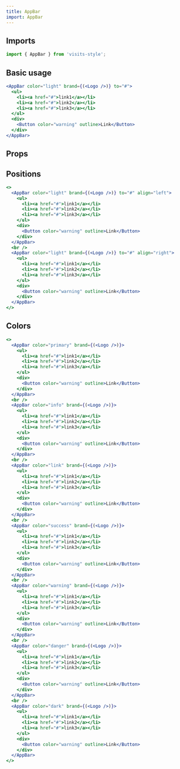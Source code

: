 ```yaml
---
title: AppBar
import: AppBar
---
```


## Imports
```jsx
import { AppBar } from 'visits-style';
```

## Basic usage

```jsx live
<AppBar color="light" brand={(<Logo />)} to="#">
  <ul>
    <li><a href="#">link1</a></li>
    <li><a href="#">link2</a></li>
    <li><a href="#">link3</a></li>
  </ul>
  <div>
    <Button color="warning" outline>Link</Button>
  </div>
</AppBar>
```

## Props


## Positions

```jsx live
<>
  <AppBar color="light" brand={(<Logo />)} to="#" align="left">
    <ul>
      <li><a href="#">link1</a></li>
      <li><a href="#">link2</a></li>
      <li><a href="#">link3</a></li>
    </ul>
    <div>
      <Button color="warning" outline>Link</Button>
    </div>
  </AppBar>
  <br />
  <AppBar color="light" brand={(<Logo />)} to="#" align="right">
    <ul>
      <li><a href="#">link1</a></li>
      <li><a href="#">link2</a></li>
      <li><a href="#">link3</a></li>
    </ul>
    <div>
      <Button color="warning" outline>Link</Button>
    </div>
  </AppBar>
</>
```


## Colors

```jsx live
<>
  <AppBar color="primary" brand={(<Logo />)}>
    <ul>
      <li><a href="#">link1</a></li>
      <li><a href="#">link2</a></li>
      <li><a href="#">link3</a></li>
    </ul>
    <div>
      <Button color="warning" outline>Link</Button>
    </div>
  </AppBar>
  <br />
  <AppBar color="info" brand={(<Logo />)}>
    <ul>
      <li><a href="#">link1</a></li>
      <li><a href="#">link2</a></li>
      <li><a href="#">link3</a></li>
    </ul>
    <div>
      <Button color="warning" outline>Link</Button>
    </div>
  </AppBar>
  <br />
  <AppBar color="link" brand={(<Logo />)}>
    <ul>
      <li><a href="#">link1</a></li>
      <li><a href="#">link2</a></li>
      <li><a href="#">link3</a></li>
    </ul>
    <div>
      <Button color="warning" outline>Link</Button>
    </div>
  </AppBar>
  <br />
  <AppBar color="success" brand={(<Logo />)}>
    <ul>
      <li><a href="#">link1</a></li>
      <li><a href="#">link2</a></li>
      <li><a href="#">link3</a></li>
    </ul>
    <div>
      <Button color="warning" outline>Link</Button>
    </div>
  </AppBar>
  <br />
  <AppBar color="warning" brand={(<Logo />)}>
    <ul>
      <li><a href="#">link1</a></li>
      <li><a href="#">link2</a></li>
      <li><a href="#">link3</a></li>
    </ul>
    <div>
      <Button color="warning" outline>Link</Button>
    </div>
  </AppBar>
  <br />
  <AppBar color="danger" brand={(<Logo />)}>
    <ul>
      <li><a href="#">link1</a></li>
      <li><a href="#">link2</a></li>
      <li><a href="#">link3</a></li>
    </ul>
    <div>
      <Button color="warning" outline>Link</Button>
    </div>
  </AppBar>
  <br />
  <AppBar color="dark" brand={(<Logo />)}>
    <ul>
      <li><a href="#">link1</a></li>
      <li><a href="#">link2</a></li>
      <li><a href="#">link3</a></li>
    </ul>
    <div>
      <Button color="warning" outline>Link</Button>
    </div>
  </AppBar>
</>
```
